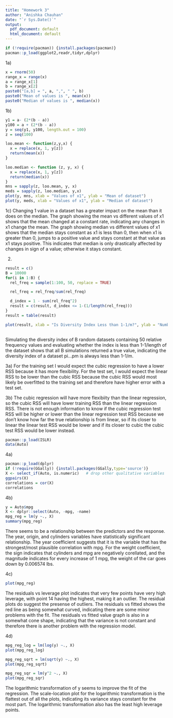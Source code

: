 ```yaml
---
title: "Homework 3"
author: "Anishka Chauhan"
date: "`r Sys.Date()`"
output:
  pdf_document: default
  html_document: default
---
```


``` r
if (!require(pacman)) {install.packages(pacman)}
pacman::p_load(ggplot2,readr,tidyr,dplyr)
```

1a) 
``` r
x = rnorm(50)
range_x = range(x)
a = range_x[1]
b = range_x[2]
paste0("[a,b] = ", a, ",", " ", b) 
paste0("Mean of values is ", mean(x))
paste0("Median of values is ", median(x))
```
1b) 
``` r
y1 = a- (2*(b - a))
y100 = a + (2*(b - a))
y = seq(y1, y100, length.out = 100)
z = seq(100)

loo.mean <- function(z,y,x) {
  x = replace(x, 1, y[z])
  return(mean(x))
}

loo.median <- function (z, y, x) {
  x = replace(x, 1, y[z])
  return(median(x))
}
mns = sapply(z, loo.mean, y, x)
meds = sapply(z, loo.median, y,x)
plot(y, mns, xlab = "Values of x1", ylab = "Mean of dataset")
plot(y, meds, xlab = "Values of x1", ylab = "Median of dataset")

```

1c) Changing 1 value in a dataset has a greater impact on the mean than it does on the median. The graph showing the mean vs different values of x1 shows that the mean changed at a constant rate, indicating any changes in x1 change the mean. The graph showing median vs different values of x1 shows that the median stays constant as x1 is less than 0, then when x1 is greater than 0, jumps to a positive value and stays constant at that value as x1 stays positive. This indicates that median is only drastically affected by changes in sign of a value; otherwise it stays constant. 


2)
``` r

result = c()
B = 10000
for(i in 1:B) {
  rel_freq = sample(1:100, 50, replace = TRUE)

  rel_freq = rel_freq/sum(rel_freq)

  d_index = 1 - sum(rel_freq^2)
  result = c(result, d_index <= 1-(1/length(rel_freq)))
}
result = table(result)

plot(result, xlab = "Is Diversity Index Less than 1-1/m?", ylab = "Number of Observations")
 
```

Simulating the diversity index of B random datasets containing 50 relative frequency values and evaluating whether the index is less than 1-1/length of the dataset shows that all B simulations returned a true value, indicating the diversity index of a dataset pi...pm is always less than 1-1/m. 

3a) 
For the training set I would expect the cubic regression to have a lower RSS because it has more flexibility. For the test set, I would expect the linear RSS to be lower than the cubic RSS because the cubic RSS would most likely be overfitted to the training set and therefore have higher error with a test set. 

3b) The cubic regression will have more flexibiity than the linear regression, so the cubic RSS will have lower training RSS than the linear regression RSS. There is not enough information to know if the cubic regression test RSS will be higher or lower than the linear regression test RSS because we don't know how far the true relationship is from linear, so if its closer to linear the linear test RSS would be lower and if its closer to cubic the cubic test RSS would be lower instead. 

 
``` r
pacman::p_load(ISLR)
data(Auto)

```

4a)
``` r
pacman::p_load(dplyr)
if (!require(GGally)) {install.packages(GGally,type='source')}
X <- select_if(Auto, is.numeric)   # drop other qualitative variables
ggpairs(X)
correlations = cor(X)
correlations
```

4b) 
``` r
y = Auto$mpg
X <- dplyr::select(Auto, -mpg, -name)
mpg_reg = lm(y ~., X)
summary(mpg_reg)
```
There seems to be a relationship between the predictors and the response. The year, origin, and cylinders variables have statistically significant relationship. The year coefficient suggests that it is the variable that has the strongest/most plausible correlation with mpg. For the weight coefficient, the sign indicates that cylinders and mpg are negatively corellated, and the magnitude indicates for every increase of 1 mpg, the weight of the car goes down by 0.006574 lbs. 


4c) 
``` r
plot(mpg_reg)
```
The residuals vs leverage plot indicates that very few points have very high leverage, with point 14 having the highest, making it an outlier. The residual plots do suggest the presense of outliers. The residuals vs fitted shows the red line as being somewhat curved, indicating there are some minor problems with the fit. The residuals vs fitted value graph is also in a somewhat cone shape, indicating that the variance is not constant and therefore there is another problem with the regression model. 


4d)
``` r
mpg_reg_log = lm(log(y) ~., X)
plot(mpg_reg_log)
```


``` r
mpg_reg_sqrt = lm(sqrt(y) ~., X)
plot(mpg_reg_sqrt)
```

``` r
mpg_reg_sqr = lm(y^2 ~., X)
plot(mpg_reg_sqr)
```
The logarithmic transformation of y seems to improve the fit of the regression. The scale-location plot for the logarithmic transformation is the flattest out of all the plots, indicating its variance stays constant for the most part. The logarithmic transformation also has the least high leverage points. 